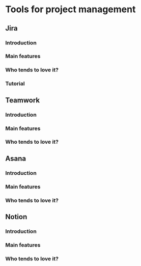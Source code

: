 # Tools for project management

## Jira

### Introduction

### Main features

### Who tends to love it?

### Tutorial

## Teamwork

### Introduction

### Main features

### Who tends to love it?

## Asana

### Introduction

### Main features

### Who tends to love it?

## Notion

### Introduction

### Main features

### Who tends to love it?
